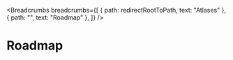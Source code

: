 <Breadcrumbs
  breadcrumbs={[
    { path: redirectRootToPath, text: "Atlases" },
    { path: "", text: "Roadmap" },
  ]}
/>

# Roadmap
